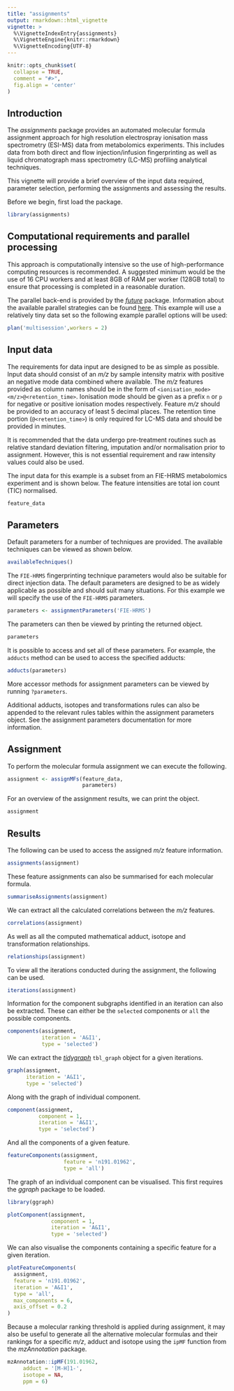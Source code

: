 ```yaml
---
title: "assignments"
output: rmarkdown::html_vignette
vignette: >
  %\VignetteIndexEntry{assignments}
  %\VignetteEngine{knitr::rmarkdown}
  %\VignetteEncoding{UTF-8}
---
```


```r
knitr::opts_chunk$set(
  collapse = TRUE,
  comment = "#>",
  fig.align = 'center'
)
```

## Introduction

The *assignments* package provides an automated molecular formula assignment approach for high resolution electrospray ionisation mass spectrometry (ESI-MS) data from metabolomics experiments.
This includes data from both direct and flow injection/infusion fingerprinting as well as liquid chromatograph mass spectrometry (LC-MS) profiling analytical techniques.

This vignette will provide a brief overview of the input data required, parameter selection, performing the assignments and assessing the results.

Before we begin, first load the package.

```r
library(assignments)
```

## Computational requirements and parallel processing

This approach is computationally intensive so the use of high-performance computing resources is recommended.
A suggested minimum would be the use of 16 CPU workers and at least 8GB of RAM per worker (128GB total) to ensure that processing is completed in a reasonable duration.

The parallel back-end is provided by the [*future*](https://future.futureverse.org/) package.
Information about the available parallel strategies can be found [here](https://future.futureverse.org/#controlling-how-futures-are-resolved).
This example will use a relatively tiny data set so the following example parallel options will be used:

```r
plan('multisession',workers = 2)
```

## Input data

The requirements for data input are designed to be as simple as possible.
Input data should consist of an *m/z* by sample intensity matrix with positive an negative mode data combined where available.
The *m/z* features provided as column names should be in the form of `<ionisation_mode><m/z>@<retention_time>`.
Ionisation mode should be given as a prefix `n` or `p` for negative or positive ionisation modes respectively.
Feature *m/z* should be provided to an accuracy of least 5 decimal places.
The retention time portion (`@<retention_time>`) is only required for LC-MS data and should be provided in minutes. 

It is recommended that the data undergo pre-treatment routines such as relative standard deviation filtering, imputation and/or normalisation prior to assignment.
However, this is not essential requirement and raw intensity values could also be used.

The input data for this example is a subset from an FIE-HRMS metabolomics experiment and is shown below.
The feature intensities are total ion count  (TIC) normalised.

```r
feature_data
```

## Parameters

Default parameters for a number of techniques are provided.
The available techniques can be viewed as shown below.

```r
availableTechniques()
```

The `FIE-HRMS` fingerprinting technique parameters would also be suitable for direct injection data.
The default parameters are designed to be as widely applicable as possible and should suit many situations.
For this example we will specify the use of the `FIE-HRMS` parameters.

```r
parameters <- assignmentParameters('FIE-HRMS')
```

The parameters can then be viewed by printing the returned object.

```r
parameters
```

It is possible to access and set all of these parameters.
For example, the `adducts` method can be used to access the specified adducts: 

```r
adducts(parameters)
```

More accessor methods for assignment parameters can be viewed by running `?parameters`.

Additional adducts, isotopes and transformations rules can also be appended to the relevant rules tables within the assignment parameters object. 
See the assignment parameters documentation for more information.

## Assignment

To perform the molecular formula assignment we can execute the following.

```r
assignment <- assignMFs(feature_data,
                        parameters)
```

For an overview of the assignment results, we can print the object.

```r
assignment
```

## Results

The following can be used to access the assigned *m/z* feature information.

```r
assignments(assignment)
```

These feature assignments can also be summarised for each molecular formula.

```r
summariseAssignments(assignment)
```

We can extract all the calculated correlations between the *m/z* features.

```r
correlations(assignment)
```

As well as all the computed mathematical adduct, isotope and transformation relationships.

```r
relationships(assignment)
```

To view all the iterations conducted during the assignment, the following can be used. 

```r
iterations(assignment)
```

Information for the component subgraphs identified in an iteration can also be extracted.
These can either be the `selected` components or `all` the possible components.

```r
components(assignment,
           iteration = 'A&I1',
           type = 'selected')
```

We can extract the [*tidygraph*](https://tidygraph.data-imaginist.com/) `tbl_graph` object for a given iterations.

```r
graph(assignment,
      iteration = 'A&I1',
      type = 'selected')
```

Along with the graph of individual component.

```r
component(assignment,
          component = 1,
          iteration = 'A&I1',
          type = 'selected')
```

And all the components of a given feature.

```r
featureComponents(assignment,
                  feature = 'n191.01962',
                  type = 'all')
```

The graph of an individual component can be visualised.
This first requires the *ggraph* package to be loaded.

```r
library(ggraph)

plotComponent(assignment,
              component = 1,
              iteration = 'A&I1',
              type = 'selected')
```

We can also visualise the components containing a specific feature for a given iteration.

```r
plotFeatureComponents(
  assignment,
  feature = 'n191.01962',
  iteration = 'A&I1',
  type = 'all',
  max_components = 6,
  axis_offset = 0.2
)
```

Because a molecular ranking threshold is applied during assignment, it may also be useful to generate all the alternative molecular formulas and their rankings for a specific *m/z*, adduct and isotope using the `ipMF` function from the *mzAnnotation* package.

```r
mzAnnotation::ipMF(191.01962,
     adduct = '[M-H]1-',
     isotope = NA,
     ppm = 6)
```
